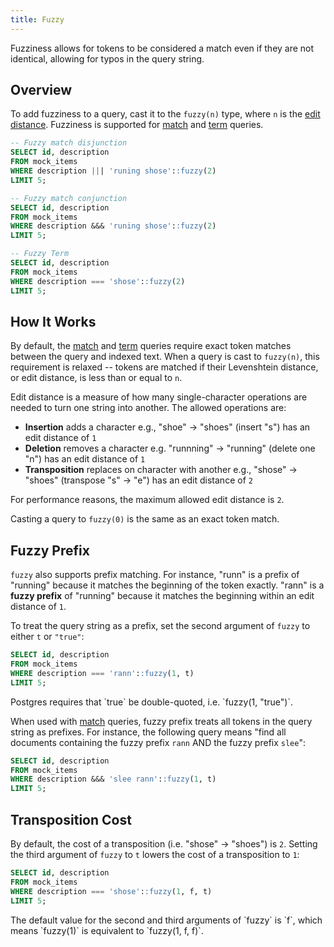 ```yaml
---
title: Fuzzy
---
```


Fuzziness allows for tokens to be considered a match even if they are not identical, allowing for typos
in the query string.

## Overview

To add fuzziness to a query, cast it to the `fuzzy(n)` type, where `n` is the [edit distance](#how-it-works).
Fuzziness is supported for [match](/v2/full-text/match) and [term](/v2/full-text/term) queries.

```sql
-- Fuzzy match disjunction
SELECT id, description
FROM mock_items
WHERE description ||| 'runing shose'::fuzzy(2)
LIMIT 5;

-- Fuzzy match conjunction
SELECT id, description
FROM mock_items
WHERE description &&& 'runing shose'::fuzzy(2)
LIMIT 5;

-- Fuzzy Term
SELECT id, description
FROM mock_items
WHERE description === 'shose'::fuzzy(2)
LIMIT 5;
```

## How It Works

By default, the [match](/v2/full-text/match) and [term](/v2/full-text/term) queries require exact token matches between the query and indexed text. When a query is cast to `fuzzy(n)`, this requirement is relaxed -- tokens are matched if their Levenshtein distance, or edit distance, is less than or equal to `n`.

Edit distance is a measure of how many single-character operations are needed to turn one string into another. The allowed operations are:

- **Insertion** adds a character e.g., "shoe" → "shoes" (insert "s") has an edit distance of `1`
- **Deletion** removes a character e.g. "runnning" → "running" (delete one "n") has an edit distance of `1`
- **Transposition** replaces on character with another e.g., "shose" → "shoes" (transpose "s" → "e") has an edit distance of `2`

<Note>For performance reasons, the maximum allowed edit distance is `2`.</Note>

<Note>Casting a query to `fuzzy(0)` is the same as an exact token match.</Note>

## Fuzzy Prefix

`fuzzy` also supports prefix matching.
For instance, "runn" is a prefix of "running" because it matches the beginning of the token exactly. "rann" is a **fuzzy prefix** of "running" because it matches the
beginning within an edit distance of `1`.

To treat the query string as a prefix, set the second argument of `fuzzy` to either `t` or `"true"`:

```sql
SELECT id, description
FROM mock_items
WHERE description === 'rann'::fuzzy(1, t)
LIMIT 5;
```

<Note>
  Postgres requires that `true` be double-quoted, i.e. `fuzzy(1, "true")`.
</Note>

When used with [match](/v2/full-text/match) queries, fuzzy prefix treats all tokens in the query string as prefixes.
For instance, the following query means "find all documents containing the fuzzy prefix `rann` AND the fuzzy prefix `slee`":

```sql
SELECT id, description
FROM mock_items
WHERE description &&& 'slee rann'::fuzzy(1, t)
LIMIT 5;
```

## Transposition Cost

By default, the cost of a transposition (i.e. "shose" → "shoes") is `2`. Setting the third argument of `fuzzy` to `t` lowers the
cost of a transposition to `1`:

```sql
SELECT id, description
FROM mock_items
WHERE description === 'shose'::fuzzy(1, f, t)
LIMIT 5;
```

<Note>
  The default value for the second and third arguments of `fuzzy` is `f`, which
  means `fuzzy(1)` is equivalent to `fuzzy(1, f, f)`.
</Note>
